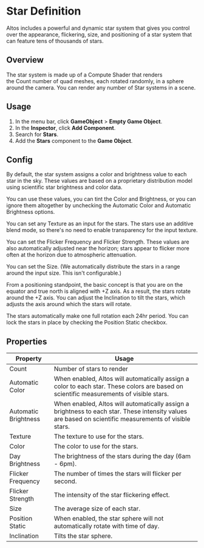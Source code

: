 # Star Definition

Altos includes a powerful and dynamic star system that gives you control over the appearance, flickering, size, and positioning of a star system that can feature tens of thousands of stars.

## Overview

The star system is made up of a Compute Shader that renders the Count number of quad meshes, each rotated randomly, in a sphere around the camera. You can render any number of Star systems in a scene.

## Usage

1. In the menu bar, click **GameObject** > **Empty Game Object**.
2. In the **Inspector**, click **Add Component**.
3. Search for **Stars**.
4. Add the **Stars** component to the **Game Object**.

## Config

By default, the star system assigns a color and brightness value to each star in the sky. These values are based on a proprietary distribution model using scientific star brightness and color data.

You can use these values, you can tint the Color and Brightness, or you can ignore them altogether by unchecking the Automatic Color and Automatic Brightness options.

You can set any Texture as an input for the stars. The stars use an additive blend mode, so there's no need to enable transparency for the input texture.

You can set the Flicker Frequency and Flicker Strength. These values are also automatically adjusted near the horizon; stars appear to flicker more often at the horizon due to atmospheric attenuation.

You can set the Size. (We automatically distribute the stars in a range around the input size. This isn't configurable.)

From a positioning standpoint, the basic concept is that you are on the equator and true north is aligned with +Z axis. As a result, the stars rotate around the +Z axis. You can adjust the Inclination to tilt the stars, which adjusts the axis around which the stars will rotate.

The stars automatically make one full rotation each 24hr period. You can lock the stars in place by checking the Position Static checkbox.

## Properties

| Property              | Usage                                                                                                                                                   |
|---------------------- |-------------------------------------------------------------------------------------------------------------------------------------------------------- |
| Count                 | Number of stars to render                                                                                                                               |
| Automatic Color       | When enabled, Altos will automatically assign a color to each star. These colors are based on scientific measurements of visible stars.                 |
| Automatic Brightness  | When enabled, Altos will automatically assign a brightness to each star. These intensity values are based on scientific measurements of visible stars.  |
| Texture               | The texture to use for the stars.                                                                                                                       |
| Color                 | The color to use for the stars.                                                                                                                         |
| Day Brightness        | The brightness of the stars during the day (6am - 6pm).                                                                                                 |
| Flicker Frequency     | The number of times the stars will flicker per second.                                                                                                  |
| Flicker Strength      | The intensity of the star flickering effect.                                                                                                            |
| Size                  | The average size of each star.                                                                                                                          |
| Position Static       | When enabled, the star sphere will not automatically rotate with time of day.                                                                           |
| Inclination           | Tilts the star sphere.                                                                                                                                  |
